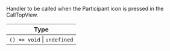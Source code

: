 Handler to be called when the Participant icon is pressed in the CallTopView.

| Type                        |
| --------------------------- |
| `() => void` \| `undefined` |
